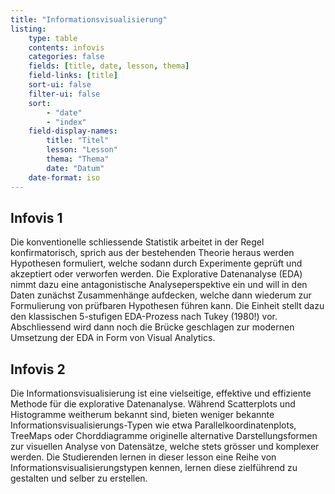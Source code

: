 ```yaml
---
title: "Informationsvisualisierung"
listing: 
    type: table
    contents: infovis
    categories: false
    fields: [title, date, lesson, thema]
    field-links: [title]
    sort-ui: false
    filter-ui: false
    sort: 
        - "date"
        - "index"
    field-display-names:
        title: "Titel"
        lesson: "Lesson"
        thema: "Thema"
        date: "Datum"
    date-format: iso
---
```


## Infovis 1
Die konventionelle schliessende Statistik arbeitet in der Regel konfirmatorisch, sprich aus der bestehenden Theorie heraus werden Hypothesen formuliert, welche sodann durch Experimente geprüft und akzeptiert oder verworfen werden. Die Explorative Datenanalyse (EDA) nimmt dazu eine antagonistische Analyseperspektive ein und will in den Daten zunächst Zusammenhänge aufdecken, welche dann wiederum zur Formulierung von prüfbaren Hypothesen führen kann. Die Einheit stellt dazu den klassischen 5-stufigen EDA-Prozess nach Tukey (1980!) vor. Abschliessend wird dann noch die Brücke geschlagen zur modernen Umsetzung der EDA in Form von Visual Analytics.

## Infovis 2
Die Informationsvisualisierung ist eine vielseitige, effektive und effiziente Methode für die explorative Datenanalyse. Während Scatterplots und Histogramme weitherum bekannt sind, bieten weniger bekannte Informationsvisualisierungs-Typen wie etwa Parallelkoordinatenplots, TreeMaps oder Chorddiagramme originelle alternative Darstellungsformen zur visuellen Analyse von Datensätze, welche stets grösser und komplexer werden. Die Studierenden lernen in dieser lesson eine Reihe von Informationsvisualisierungstypen kennen, lernen diese zielführend zu gestalten und selber zu erstellen.
